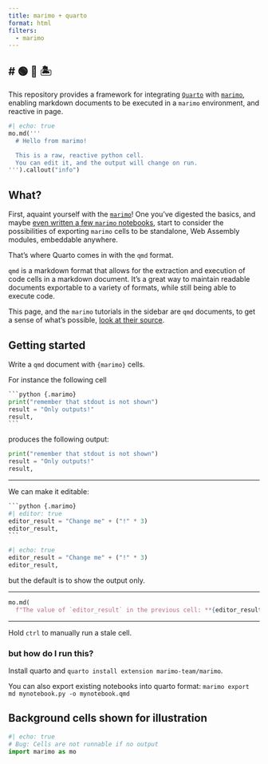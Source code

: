 ```yaml
---
title: marimo + quarto
format: html
filters:
  - marimo
---
```


# 🟢 🔵 🏝️
---


This repository provides a framework for integrating
[`Quarto`](https://quarto.org) with [`marimo`](https://marimo.io),
enabling markdown documents to be executed in a `marimo` environment, and
reactive in page.

```python {.marimo}
#| echo: true
mo.md('''
  # Hello from marimo!

  This is a raw, reactive python cell.
  You can edit it, and the output will change on run.
''').callout("info")
```

## What?

First, aquaint yourself with the [`marimo`](https://marimo.io)! One you've
digested the basics, and maybe [even written a few `marimo`
notebooks](https://marimo.app), start to consider the possibilities of exporting
`marimo` cells to be standalone, Web Assembly modules, embeddable anywhere.

That's where Quarto comes in with the `qmd` format.

`qmd` is a markdown format that allows for the extraction and execution of code
cells in a markdown document. It's a great way to maintain readable documents
exportable to a variety of formats, while still being able to execute code.

This page, and the `marimo` tutorials in the sidebar are `qmd` documents, to get
a sense of what's possible,
[look at their source](javascript:document.getElementById("quarto-code-tools-source").click()).

## Getting started

Write a `qmd` document with `{marimo}` cells.

For instance the following cell

````python
```python {.marimo}
print("remember that stdout is not shown")
result = "Only outputs!"
result,
```
````

produces the following output:

```python {.marimo}
print("remember that stdout is not shown")
result = "Only outputs!"
result,
```

---

We can make it editable:

````python
```python {.marimo}
#| editor: true
editor_result = "Change me" + ("!" * 3)
editor_result,
```
````

```python {.marimo}
#| echo: true
editor_result = "Change me" + ("!" * 3)
editor_result,
```

but the default is to show the output only.

---

```python {.marimo}
mo.md(
  f"The value of `editor_result` in the previous cell: **{editor_result}**")
```

---

Hold `ctrl` to manually run a stale cell.

### but how do I run this?

Install quarto and `quarto install extension marimo-team/marimo`.

You can also export existing notebooks into quarto format: `marimo export md mynotebook.py -o mynotebook.qmd`

## Background cells shown for illustration

```python {.marimo}
#| echo: true
# Bug: Cells are not runnable if no output
import marimo as mo
```
